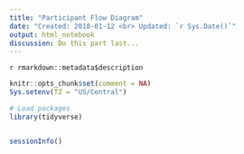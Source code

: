 ```yaml
---
title: "Participant Flow Diagram"
date: "Created: 2018-01-12 <br> Updated: `r Sys.Date()`"
output: html_notebook
discussion: Do this part last...
---
```


`r rmarkdown::metadata$description`

```r
knitr::opts_chunk$set(comment = NA)
Sys.setenv(TZ = "US/Central")
```

```r
# Load packages
library(tidyverse)
```

```r

```



```r
sessionInfo()
```
